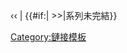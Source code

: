 <div class="hatnote">&lsaquo;&lsaquo; {{{1|}}} | {{#if:{{{2|}}}|{{{2|}}} >>|系列未完結}}</div><noinclude>[[Category:鏈接模板]]</noinclude>